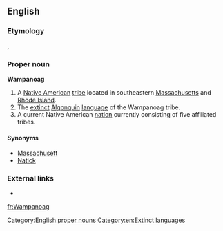 ==English==
===Etymology===
{{etyl|wam}} {{term|Wôpanâak}}, {{term|wôpanâak}}

===Proper noun===
'''Wampanoag'''

# A [[Native American]] [[tribe]] located in southeastern [[Massachusetts]] and [[Rhode Island]].
# The [[extinct]] [[Algonquin]] [[language]] of the Wampanoag tribe.
# A current Native American [[nation]] currently consisting of five affiliated tribes.

====Synonyms====
*[[Massachusett]]
*[[Natick]]

===External links===
*{{ethnologue|code=wam}}

[[Category:English proper nouns]]
[[Category:en:Extinct languages]]

[[fr:Wampanoag]]